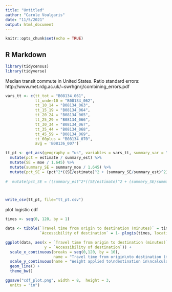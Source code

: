 ```yaml
---
title: "Untitled"
author: "Carole Voulgaris"
date: "11/5/2021"
output: html_document
---
```


```r
knitr::opts_chunk$set(echo = TRUE)
```

## R Markdown

```r
library(tidycensus)
library(tidyverse)
```

Median transit commute in United States. Ratio standard errors: http://www.met.rdg.ac.uk/~swrhgnrj/combining_errors.pdf

```r
vars_tt <- c(tt_tot = "B08134_061",
             tt_under10 = "B08134_062",
             tt_10_14 = "B08134_063",
             tt_15_19 = "B08134_064",
             tt_20_24 = "B08134_065",
             tt_25_29 = "B08134_066",
             tt_30_34 = "B08134_067",
             tt_35_44 = "B08134_068",
             tt_45_59 = "B08134_069",
             tt_60plus = "B08134_070",
             avg = 'B08136_007')

tt_pt <- get_acs(geography = "us", variables = vars_tt, summary_var = "B08134_061") %>%
  mutate(pct = estimate / summary_est) %>%
  mutate(SE = moe / 1.645) %>%
  mutate(summary_SE = summary_moe / 1.645) %>%
  mutate(pct_SE = (pct^2*((SE/estimate)^2 + (summary_SE/summary_est)^2))^0.5)
  
#  mutate(pct_SE = ((summary_est^2*((SE/estimate)^2 + (summary_SE/summary)^2)))^0.5)



write_csv(tt_pt, file="tt_pt.csv")
```
plot logistic cdf

```r
times <- seq(0, 120, by = 1)

data <- tibble(`Travel time from origin to destination (minutes)` = times,
               `Accessibility of destination` = 1- plogis(times, location = 45, scale = 5))

ggplot(data, aes(x = `Travel time from origin to destination (minutes)`, 
                 y = `Accessibility of destination`)) +
  scale_x_continuous(breaks = seq(0,120, by = 10),
                     name = "Travel time from origin\nto destination (minutes)") +
  scale_y_continuous(name = "Weight applied to\ndestination in\ncalculating the\naccessibility\nof the origin") +
  geom_line() +
  theme_bw()

ggsave("cdf_plot.png", width = 8,  height = 3,
  units = "in")

```

